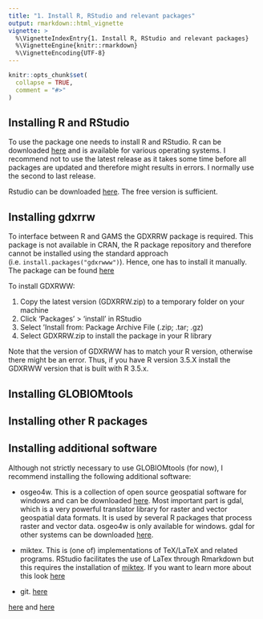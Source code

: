 ```yaml
---
title: "1. Install R, RStudio and relevant packages"
output: rmarkdown::html_vignette
vignette: >
  %\VignetteIndexEntry{1. Install R, RStudio and relevant packages}
  %\VignetteEngine{knitr::rmarkdown}
  %\VignetteEncoding{UTF-8}
---
```


```r
knitr::opts_chunk$set(
  collapse = TRUE,
  comment = "#>"
)
```

## Installing R and RStudio

To use the package one needs to install R and RStudio. R can be downloaded [here](https://cran.r-project.org/bin/windows/base/) and is available for various operating systems. I recommend not to use the latest release as it takes some time before all packages are updated and therefore might results in errors. I normally use the second to last release.

Rstudio can be downloaded [here](https://rstudio.com/products/rstudio/download/). The free version is sufficient. 


## Installing gdxrrw

To interface between R and GAMS the GDXRRW package is required. This package is not available in CRAN, the R package repository and therefore cannot be installed using the standard approach (i.e. `install.packages("gdxrwww")`). Hence, one has to install it manually. The package can be found [here](https://support.gams.com/gdxrrw:interfacing_gams_and_r)

To install GDXRWW:

1. Copy the latest version (GDXRRW.zip) to a temporary folder on your machine
2. Click 'Packages' > 'install' in RStudio
3. Select 'Install from: Package Archive File (.zip; .tar; .gz)
4. Select GDXRRW.zip to install the package in your R library

Note that the version of GDXRWW has to match your R version, otherwise there might be an error. Thus, if you have R version 3.5.X install the GDXRWW version that is built with R 3.5.x.

## Installing GLOBIOMtools


## Installing other R packages



## Installing additional software

Although not strictly necessary to use GLOBIOMtools (for now), I recommend installing the following additional software:

- osgeo4w. This is a collection of open source geospatial software for windows and can be downloaded [here](https://trac.osgeo.org/osgeo4w). Most important part is gdal, which is a very powerful translator library for raster and vector geospatial data formats. It is used by several R packages that process raster and vector data. osgeo4w is only available for windows. gdal for other systems can be downloaded [here](https://gdal.org/download.html).

- miktex. This is (one of) implementations of TeX/LaTeX and related programs. RStudio facilitates the use of LaTex through Rmarkdown but this requires the installation of [miktex](https://miktex.org). If you want to learn more about this look [here](https://bookdown.org/yihui/rmarkdown/)

- git. [here](https://git-scm.com/book/en/v2/Getting-Started-Installing-Git)


[here](https://www.r-bloggers.com/rstudio-and-github/) and [here](https://www.r-bloggers.com/using-rstudio-and-git-version-control/)
